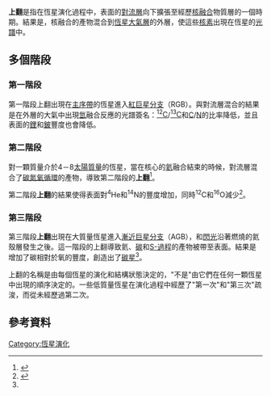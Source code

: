 '''上翻'''是指在恆星演化過程中，表面的[[對流層|對流層]]向下擴張至經歷[[恆星核合成|核融合]]物質層的一個時期。結果是，核融合的產物混合到[[恆星大氣層|恆星大氣層]]的外層，使這些[[核素|核素]]出現在恆星的[[天體光譜學|光譜]]中。

== 多個階段 ==
=== 第一階段 ===
第一階段上翻出現在[[主序帶|主序帶]]的恆星進入[[紅巨星|紅巨星分支]]（RGB）。與對流層混合的結果是在外層的大氣中出現[[氫|氫]]融合反應的光譜簽名：[[碳-12|<sup>12</sup>C]]/[[碳-13|<sup>13</sup>C]]和[[碳|C]]/[[氮|N]]的比率降低，並且表面的[[鋰|鋰]]和[[鈹|鈹]]豐度也會降低。

=== 第二階段 ===
對一顆質量介於4－8[[太陽質量|太陽質量]]的恆星，當在核心的[[氦|氦]]融合結束的時候，對流層混合了[[碳氮氧循環|碳氮氧循環]]的產物，導致第二階段的'''上翻'''<ref>{{cite book
 | first=D. L. | last=Lambert
 | chapter=Observational Effects of Nucleosynthesis in Evolved Stars
 | title=Elements and the Cosmos
 | url=https://archive.org/details/elementscosmospr0000unse | editors=Mike G. Edmunds and Roberto J. Terlevich
 | publisher=University of Cambridge | year=1992
 | isbn=052141475X | pages=[https://archive.org/details/elementscosmospr0000unse/page/92 92]–109
}}</ref>。

第二階段'''上翻'''的結果使得表面對<sup>4</sup>He和<sup>14</sup>N的豐度增加，同時<sup>12</sup>C和<sup>16</sup>O減少<ref name="kwok">{{cite book
 | first=Sun | last=Kwok | year=2000
 | title=The origin and evolution of planetary nebulae
 | url=https://archive.org/details/originevolutionp00skwo | publisher=Cambridge University Press | page=[https://archive.org/details/originevolutionp00skwo/page/199 199]
 | isbn=0521623138 }}</ref>。

=== 第三階段 ===
第三階段'''上翻'''出現在大質量恆星進入[[漸近巨星分支|漸近巨星分支]]（AGB），和[[氦閃|閃光]]沿著燃燒的氦殼層發生之後。這一階段的上翻導致氦、[[碳|碳]]和[[S-過程|S-過程]]的產物被帶至表面。結果是增加了碳相對於氧的豐度，創造出了[[碳星|碳星]]<ref name="kwok" />。

上翻的名稱是由每個恆星的演化和結構狀態決定的，"不是"由它們在任何一顆恆星中出現的順序決定的。一些低質量恆星在演化過程中經歷了"第一次"和"第三次"疏浚，而從未經歷過第二次。

== 參考資料 ==
{{reflist}}
{{恆星}}
[[Category:恆星演化|Category:恆星演化]]
{{astronomy-stub}}